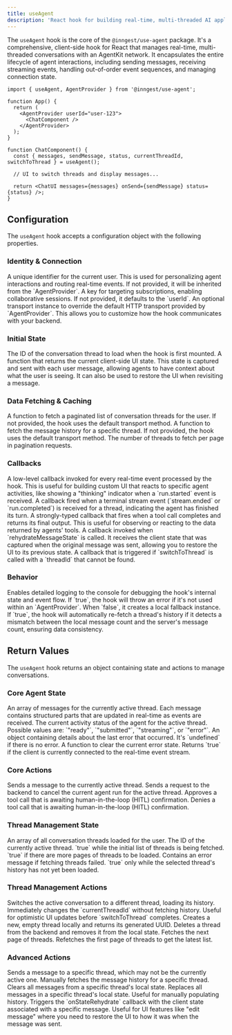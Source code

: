 ```yaml
---
title: useAgent
description: 'React hook for building real-time, multi-threaded AI applications'
---
```


The `useAgent` hook is the core of the `@inngest/use-agent` package. It's a comprehensive, client-side hook for React that manages real-time, multi-threaded conversations with an AgentKit network. It encapsulates the entire lifecycle of agent interactions, including sending messages, receiving streaming events, handling out-of-order event sequences, and managing connection state.

```tsx
import { useAgent, AgentProvider } from '@inngest/use-agent';

function App() {
  return (
    <AgentProvider userId="user-123">
      <ChatComponent />
    </AgentProvider>
  );
}

function ChatComponent() {
  const { messages, sendMessage, status, currentThreadId, switchToThread } = useAgent();
  
  // UI to switch threads and display messages...
  
  return <ChatUI messages={messages} onSend={sendMessage} status={status} />;
}
```

## Configuration

The `useAgent` hook accepts a configuration object with the following properties.

### Identity & Connection

<ParamField path="userId" type="string">
  A unique identifier for the current user. This is used for personalizing agent interactions and routing real-time events. If not provided, it will be inherited from the `AgentProvider`.
</ParamField>

<ParamField path="channelKey" type="string">
  A key for targeting subscriptions, enabling collaborative sessions. If not provided, it defaults to the `userId`.
</ParamField>

<ParamField path="transport" type="IClientTransport">
  An optional transport instance to override the default HTTP transport provided by `AgentProvider`. This allows you to customize how the hook communicates with your backend.
</ParamField>

### Initial State

<ParamField path="initialThreadId" type="string">
  The ID of the conversation thread to load when the hook is first mounted.
</ParamField>

<ParamField path="state" type="() => TState">
  A function that returns the current client-side UI state. This state is captured and sent with each user message, allowing agents to have context about what the user is seeing. It can also be used to restore the UI when revisiting a message.
</ParamField>

### Data Fetching & Caching

<ParamField path="fetchThreads" type="function">
  A function to fetch a paginated list of conversation threads for the user. If not provided, the hook uses the default transport method.
</ParamField>

<ParamField path="fetchHistory" type="function">
  A function to fetch the message history for a specific thread. If not provided, the hook uses the default transport method.
</ParamField>

<ParamField path="threadsPageSize" type="number" default="20">
  The number of threads to fetch per page in pagination requests.
</ParamField>

### Callbacks

<ParamField path="onEvent" type="(event, meta) => void">
  A low-level callback invoked for every real-time event processed by the hook. This is useful for building custom UI that reacts to specific agent activities, like showing a "thinking" indicator when a `run.started` event is received.
</ParamField>

<ParamField path="onStreamEnded" type="(args) => void">
  A callback fired when a terminal stream event (`stream.ended` or `run.completed`) is received for a thread, indicating the agent has finished its turn.
</ParamField>

<ParamField path="onToolResult" type="(result) => void">
  A strongly-typed callback that fires when a tool call completes and returns its final output. This is useful for observing or reacting to the data returned by agents' tools.
</ParamField>

<ParamField path="onStateRehydrate" type="(state, messageId) => void">
  A callback invoked when `rehydrateMessageState` is called. It receives the client state that was captured when the original message was sent, allowing you to restore the UI to its previous state.
</ParamField>

<ParamField path="onThreadNotFound" type="(threadId) => void">
  A callback that is triggered if `switchToThread` is called with a `threadId` that cannot be found.
</ParamField>

### Behavior

<ParamField path="debug" type="boolean" default="false">
  Enables detailed logging to the console for debugging the hook's internal state and event flow.
</ParamField>

<ParamField path="requireProvider" type="boolean" default="false">
  If `true`, the hook will throw an error if it's not used within an `AgentProvider`. When `false`, it creates a local fallback instance.
</ParamField>

<ParamField path="enableThreadValidation" type="boolean" default="true">
  If `true`, the hook will automatically re-fetch a thread's history if it detects a mismatch between the local message count and the server's message count, ensuring data consistency.
</ParamField>

## Return Values

The `useAgent` hook returns an object containing state and actions to manage conversations.

### Core Agent State

<ParamField path="messages" type="ConversationMessage[]">
  An array of messages for the currently active thread. Each message contains structured parts that are updated in real-time as events are received.
</ParamField>

<ParamField path="status" type="AgentStatus">
  The current activity status of the agent for the active thread. Possible values are: `"ready"`, `"submitted"`, `"streaming"`, or `"error"`.
</ParamField>

<ParamField path="error" type="AgentError">
  An object containing details about the last error that occurred. It's `undefined` if there is no error.
</ParamField>

<ParamField path="clearError" type="() => void">
  A function to clear the current error state.
</ParamField>

<ParamField path="isConnected" type="boolean">
  Returns `true` if the client is currently connected to the real-time event stream.
</ParamField>

### Core Actions

<ParamField path="sendMessage" type="(message, options) => Promise<void>">
  Sends a message to the currently active thread.
</ParamField>

<ParamField path="cancel" type="() => Promise<void>">
  Sends a request to the backend to cancel the current agent run for the active thread.
</ParamField>

<ParamField path="approveToolCall" type="(toolCallId, reason) => Promise<void>">
  Approves a tool call that is awaiting human-in-the-loop (HITL) confirmation.
</ParamField>

<ParamField path="denyToolCall" type="(toolCallId, reason) => Promise<void>">
  Denies a tool call that is awaiting human-in-the-loop (HITL) confirmation.
</ParamField>

### Thread Management State

<ParamField path="threads" type="Thread[]">
  An array of all conversation threads loaded for the user.
</ParamField>

<ParamField path="currentThreadId" type="string | null">
  The ID of the currently active thread.
</ParamField>

<ParamField path="threadsLoading" type="boolean">
  `true` while the initial list of threads is being fetched.
</ParamField>

<ParamField path="threadsHasMore" type="boolean">
  `true` if there are more pages of threads to be loaded.
</ParamField>

<ParamField path="threadsError" type="string | null">
  Contains an error message if fetching threads failed.
</ParamField>

<ParamField path="isLoadingInitialThread" type="boolean">
  `true` only while the selected thread's history has not yet been loaded.
</ParamField>

### Thread Management Actions

<ParamField path="switchToThread" type="(threadId) => Promise<void>">
  Switches the active conversation to a different thread, loading its history.
</ParamField>

<ParamField path="setCurrentThreadId" type="(threadId) => void">
  Immediately changes the `currentThreadId` without fetching history. Useful for optimistic UI updates before `switchToThread` completes.
</ParamField>

<ParamField path="createNewThread" type="() => string">
  Creates a new, empty thread locally and returns its generated UUID.
</ParamField>

<ParamField path="deleteThread" type="(threadId) => Promise<void>">
  Deletes a thread from the backend and removes it from the local state.
</ParamField>

<ParamField path="loadMoreThreads" type="() => Promise<void>">
  Fetches the next page of threads.
</ParamField>

<ParamField path="refreshThreads" type="() => Promise<void>">
  Refetches the first page of threads to get the latest list.
</ParamField>

### Advanced Actions

<ParamField path="sendMessageToThread" type="(threadId, message, options) => Promise<void>">
  Sends a message to a specific thread, which may not be the currently active one.
</ParamField>

<ParamField path="loadThreadHistory" type="(threadId) => Promise<ConversationMessage[]>">
  Manually fetches the message history for a specific thread.
</ParamField>

<ParamField path="clearThreadMessages" type="(threadId) => void">
  Clears all messages from a specific thread's local state.
</ParamField>

<ParamField path="replaceThreadMessages" type="(threadId, messages) => void">
  Replaces all messages in a specific thread's local state. Useful for manually populating history.
</ParamField>

<ParamField path="rehydrateMessageState" type="(messageId) => void">
  Triggers the `onStateRehydrate` callback with the client state associated with a specific message. Useful for UI features like "edit message" where you need to restore the UI to how it was when the message was sent.
</ParamField>
